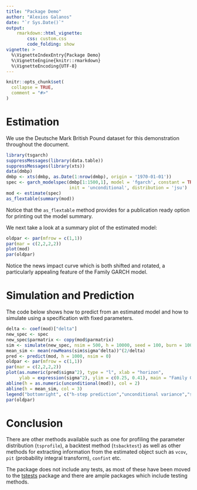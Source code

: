 ```yaml
---
title: "Package Demo"
author: "Alexios Galanos"
date: "`r Sys.Date()`"
output: 
    rmarkdown::html_vignette:
        css: custom.css
        code_folding: show
vignette: >
  %\VignetteIndexEntry{Package Demo}
  %\VignetteEngine{knitr::rmarkdown}
  %\VignetteEncoding{UTF-8}
---
```


```r
knitr::opts_chunk$set(
  collapse = TRUE,
  comment = "#>"
)
```

# Estimation

We use the Deutsche Mark British Pound dataset for this demonstration throughout
the document.

```r
library(tsgarch)
suppressMessages(library(data.table))
suppressMessages(library(xts))
data(dmbp)
dmbp <- xts(dmbp, as.Date(1:nrow(dmbp), origin = '1970-01-01'))
spec <- garch_modelspec(dmbp[1:1500,1], model = 'fgarch', constant = TRUE, 
                        init = 'unconditional', distribution = 'jsu')
mod <- estimate(spec)
as_flextable(summary(mod))
```
Notice that the `as_flextable` method provides for a publication ready option
for printing out the model summary.

We next take a look at a summary plot of the estimated model:

```r
oldpar <- par(mfrow = c(1,1))
par(mar = c(2,2,2,2))
plot(mod)
par(oldpar)
```

Notice the news impact curve which is both shifted and rotated, a particularly
appealing feature of the Family GARCH model.


# Simulation and Prediction

The code below shows how to predict from an estimated model and how to simulate
using a specification with fixed parameters.

```r
delta <- coef(mod)["delta"]
new_spec <- spec
new_spec$parmatrix <- copy(mod$parmatrix)
sim <- simulate(new_spec, nsim = 500, h = 10000, seed = 100, burn = 1000)
mean_sim <- mean(rowMeans(sim$sigma^delta))^(2/delta)
pred <- predict(mod, h = 1000, nsim = 0)
oldpar <- par(mfrow = c(1,1))
par(mar = c(2,2,2,2))
plot(as.numeric(pred$sigma^2), type = "l", xlab = "horizon", 
     ylab = expression(sigma^2), ylim = c(0.25, 0.41), main = "Family GARCH - JSU Prediction")
abline(h = as.numeric(unconditional(mod)), col = 2)
abline(h = mean_sim, col = 3)
legend("bottomright", c("h-step prediction","unconditional variance","simulated unconditional variance"), col = c(1,2,3), lty = 1, bty = "n")
par(oldpar)
```


# Conclusion

There are other methods available such as one for profiling the parameter distribution (`tsprofile`),
a backtest method (`tsbacktest`) as well as other methods for extracting information from
the estimated object such as `vcov`, `pit` (probability integral transform), `confint` etc.

The package does not include any tests, as most of these have been moved to the 
[tstests](https://github.com/tsmodels/tstests/) package and there are ample packages 
which include testing methods.
